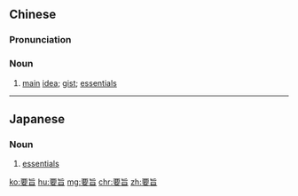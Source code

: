 ==Chinese==
{{zh-forms}}

===Pronunciation===
{{zh-pron
|m=yàozhǐ
|c=jiu3 zi2
|mn=iàu-chí
|cat=n
}}

===Noun===
{{zh-noun}}

# [[main]] [[idea]]; [[gist]]; [[essentials]]

----

==Japanese==
{{ja-kanjitab|よう|し|yomi=o}}

===Noun===
{{ja-noun|ようし}}

# [[essentials]]
#: {{ja-usex|これは会談の'''要旨'''をまとめたものです。|これ は かいだん の '''ようし''' を まとめた もの です。|It summarizes the talk.}}

[[ko:要旨]]
[[hu:要旨]]
[[mg:要旨]]
[[chr:要旨]]
[[zh:要旨]]